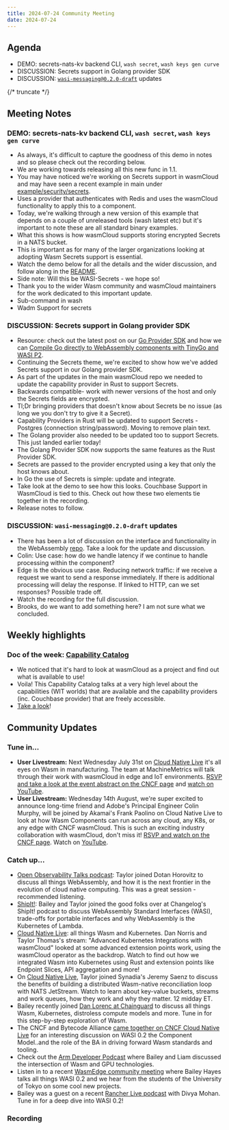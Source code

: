 ```yaml
---
title: 2024-07-24 Community Meeting
date: 2024-07-24
---
```


## Agenda

- DEMO: secrets-nats-kv backend CLI, `wash secret`, `wash keys gen curve`
- DISCUSSION: Secrets support in Golang provider SDK
- DISCUSSION: [`wasi-messaging@0.2.0-draft`](https://github.com/WebAssembly/wasi-messaging/pull/23) updates

{/* truncate */}

## Meeting Notes

### DEMO: secrets-nats-kv backend CLI, `wash secret`, `wash keys gen curve`

- As always, it's difficult to capture the goodness of this demo in notes and so please check out the recording below.
- We are working towards releasing all this new func in 1.1.
- You may have noticed we're working on Secrets support in wasmCloud and may have seen a recent example in main under [example/security/secrets](https://github.com/wasmCloud/wasmCloud/tree/main/examples/security/secrets).
- Uses a provider that authenticates with Redis and uses the wasmCloud functionality to apply this to a component.
- Today, we're walking through a new version of this example that depends on a couple of unreleased tools (wash latest etc) but it's important to note these are all standard binary examples.
- What this shows is how wasmCloud supports storing encrypted Secrets in a NATS bucket.
- This is important as for many of the larger organizations looking at adopting Wasm Secrets support is essential.
- Watch the demo below for all the details and the wider discussion, and follow along in the [README](https://github.com/wasmCloud/wasmCloud/blob/main/examples/security/secrets/README.md).
- Side note: Will this be WASI-Secrets - we hope so!
- Thank you to the wider Wasm community and wasmCloud maintainers for the work dedicated to this important update.
- Sub-command in wash
- Wadm Support for secrets

### DISCUSSION: Secrets support in Golang provider SDK

- Resource: check out the latest post on our [Go Provider SDK](https://wasmcloud.com/blog/go-provider-sdk) and how we can [Compile Go directly to WebAssembly components with TinyGo and WASI P2](https://wasmcloud.com/blog/compile-go-directly-to-webassembly-components-with-tinygo-and-wasi-p2).
- Continuing the Secrets theme, we're excited to show how we've added Secrets support in our Golang provider SDK.
- As part of the updates in the main wasmCloud repo we needed to update the capability provider in Rust to support Secrets.
- Backwards compatible- work with newer versions of the host and only the Secrets fields are encrypted.
- Tl;Dr bringing providers that doesn't know about Secrets be no issue (as long we you don't try to give it a Secret).
- Capability Providers in Rust will be updated to support Secrets - Postgres (connection string/password). Moving to remove plain text.
- The Golang provider also needed to be updated too to support Secrets. This just landed earlier today!
- The Golang Provider SDK now supports the same features as the Rust Provider SDK.
- Secrets are passed to the provider encrypted using a key that only the host knows about.
- In Go the use of Secrets is simple: update and integrate.
- Take look at the demo to see how this looks. Couchbase Support in WasmCloud is tied to this. Check out how these two elements tie together in the recording.
- Release notes to follow.

### DISCUSSION: `wasi-messaging@0.2.0-draft` updates

- There has been a lot of discussion on the interface and functionality in the WebAssembly [repo](https://github.com/WebAssembly/wasi-messaging/pull/23). Take a look for the update and discussion.
- Colin: Use case: how do we handle latency if we continue to handle processing within the component?
- Edge is the obvious use case. Reducing network traffic: if we receive a request we want to send a response immediately. If there is additional processing will delay the response. If linked to HTTP, can we set responses? Possible trade off.
- Watch the recording for the full discussion.
- Brooks, do we want to add something here? I am not sure what we concluded.

## Weekly highlights

### Doc of the week: [Capability Catalog](https://wasmcloud.com/docs/capabilities/)

- We noticed that it's hard to look at wasmCloud as a project and find out what is available to use!
- Voila! This Capability Catalog talks at a very high level about the capabilities (WIT worlds) that are available and the capability providers (inc. Couchbase provider) that are freely accessible.
- [Take a look](https://wasmcloud.com/docs/capabilities/)!

## Community Updates

### Tune in…

- **User Livestream:** Next Wednesday July 31st on [Cloud Native Live](https://community.cncf.io/events/details/cncf-cncf-online-programs-presents-cloud-native-live-enhancing-iot-with-wasm-and-wasmcloud/) it's all eyes on Wasm in manufacturing. The team at MachineMetrics will talk through their work with wasmCloud in edge and IoT environments. [RSVP and take a look at the event abstract on the CNCF page](https://community.cncf.io/events/details/cncf-cncf-online-programs-presents-cloud-native-live-enhancing-iot-with-wasm-and-wasmcloud/) and [watch on YouTube](https://www.youtube.com/watch?v=lUV49UjFAQM).
- **User Livestream:** Wednesday 14th August, we're super excited to announce long-time friend and Adobe's Principal Engineer Colin Murphy, will be joined by Akamai's Frank Paolino on Cloud Native Live to look at how Wasm Components can run across any cloud, any K8s, or any edge with CNCF wasmCloud. This is such an exciting industry collaboration with wasmCloud, don't miss it! [RSVP and watch on the CNCF page](https://community.cncf.io/events/details/cncf-cncf-online-programs-presents-cloud-native-live-wasm-components-across-any-cloud-any-k8s-or-any-edge-with-cncf-wasmcloud/). Watch on [YouTube](https://www.youtube.com/watch?v=B1Q_Xx5i6Ek).

### Catch up…

- [Open Observability Talks podcast](https://www.youtube.com/watch?v=t2xIoVNwtKM): Taylor joined Dotan Horovitz to discuss all things WebAssembly, and how it is the next frontier in the evolution of cloud native computing. This was a great session - recommended listening.
- [ShipIt!](https://changelog.com/shipit/110): Bailey and Taylor joined the good folks over at Changelog's ShipIt! podcast to discuss WebAssembly Standard Interfaces (WASI), trade-offs for portable interfaces and why WebAssembly is the Kubernetes of Lambda.
- [Cloud Native Live](https://community.cncf.io/events/details/cncf-cncf-online-programs-presents-cloud-native-live-advanced-kubernetes-integrations-with-wasmcloud/): all things Wasm and Kubernetes. Dan Norris and Taylor Thomas's stream: "Advanced Kubernetes Integrations with wasmCloud" looked at some advanced extension points work, using the wasmCloud operator as the backdrop. Watch to find out how we integrated Wasm into Kubernetes using Rust and extension points like Endpoint Slices, API aggregation and more!
- On [Cloud Native Live](https://community.cncf.io/events/details/cncf-cncf-online-programs-presents-cloud-native-live-advanced-nats-building-a-wasm-native-reconciliation-loop/), Taylor joined Synadia's Jeremy Saenz to discuss the benefits of building a distributed Wasm-native reconciliation loop with NATS JetStream. Watch to learn about key-value buckets, streams and work queues, how they work and why they matter. 12 midday ET.
- Bailey recently joined [Dan Lorenc at Chainguard](https://www.linkedin.com/events/chainguardxcosmonic-wasmcloud-d7191086372173086720/about/) to discuss all things Wasm, Kubernetes, distroless compute models and more. Tune in for this step-by-step exploration of Wasm.
- The CNCF and Bytecode Alliance [came together on CNCF Cloud Native Live](https://www.youtube.com/watch?v=5Nv51foQ1mQ) for an interesting discussion on WASI 0.2 the Component Model..and the role of the BA in driving forward Wasm standards and tooling.
- Check out the [Arm Developer Podcast](https://www.youtube.com/watch?v=iDTHXGuqXAI) where Bailey and Liam discussed the intersection of Wasm and GPU technologies.
- Listen in to a recent [WasmEdge community meeting](https://youtu.be/ttiE7g2Ojuk) where Bailey Hayes talks all things WASI 0.2 and we hear from the students of the University of Tokyo on some cool new projects.
- Bailey was a guest on a recent [Rancher Live podcast](https://www.youtube.com/watch?v=SPdzvL59tIA) with Divya Mohan. Tune in for a deep dive into WASI 0.2!

### Recording

<YouTube url="https://www.youtube.com/watch?v=7_273whOiF8" />
